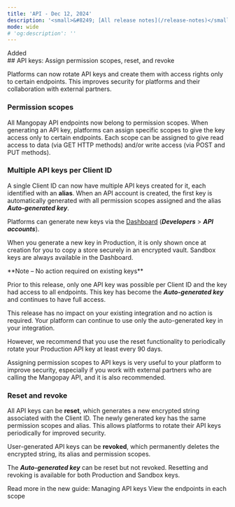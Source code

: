 ```yaml
---
title: 'API - Dec 12, 2024'  
description: '<small>&#8249; [All release notes](/release-notes)</small>'  
mode: wide  
# 'og:description': ''
---
```

<div class="release-notes-page">

<div class="pill pill-green">Added</div>
## API keys: Assign permission scopes, reset, and revoke

Platforms can now rotate API keys and create them with access rights only to certain endpoints. This improves security for platforms and their collaboration with external partners.

### Permission scopes
All Mangopay API endpoints now belong to permission scopes. When generating an API key, platforms can assign specific scopes to give the key access only to certain endpoints. Each scope can be assigned to give read access to data (via GET HTTP methods) and/or write access (via POST and PUT methods).

### Multiple API keys per Client ID
A single Client ID can now have multiple API keys created for it, each identified with an **alias**. When an API account is created, the first key is automatically generated with all permission scopes assigned and the alias ***Auto-generated key***.

Platforms can generate new keys via the <a href="https://hub.mangopay.com/" target="_blank">Dashboard</a> (***Developers*** > ***API accounts***). 

When you generate a new key in Production, it is only shown once at creation for you to copy a store securely in an encrypted vault. Sandbox keys are always available in the Dashboard. 

<Note>
**Note – No action required on existing keys**

Prior to this release, only one API key was possible per Client ID and the key had access to all endpoints. This key has become the ***Auto-generated key*** and continues to have full access. 

This release has no impact on your existing integration and no action is required. Your platform can continue to use only the auto-generated key in your integration. 

However, we recommend that you use the reset functionality to periodically rotate your Production API key at least every 90 days.

Assigning permission scopes to API keys is very useful to your platform to improve security, especially if you work with external partners who are calling the Mangopay API, and it is also recommended.
</Note>

### Reset and revoke
All API keys can be **reset**, which generates a new encrypted string associated with the Client ID. The newly generated key has the same permission scopes and alias. This allows platforms to rotate their API keys periodically for improved security.

User-generated API keys can be **revoked**, which permanently deletes the encrypted string, its alias and permission scopes.

The ***Auto-generated key*** can be reset but not revoked. Resetting and revoking is available for both Production and Sandbox keys.

Read more in the new guide:
<CardGroup cols={2}>
<Card title="Guide" href="/api-reference/overview/api-keys">
Managing API keys
</Card>
<Card title="Reference" href="/api-reference/overview/api-keys/scopes">
View the endpoints in each scope
</Card>
</CardGroup>

</div>